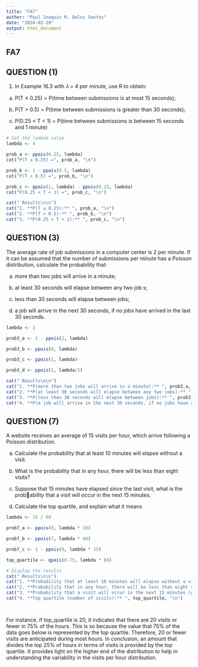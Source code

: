 ---
title: "FA7"
author: "Paul Joaquin M. Delos Santos"
date: "2024-02-29"
output: html_document
---
## FA7

## QUESTION (1)
1) In Example 16.3 with 𝜆 = 4 per minute, use R to obtain:
(a) P(T ≤ 0.25) = P(time between submissions is at most 15 seconds);

(b) P(T > 0.5) = P(time between submissions is greater than 30 seconds);

(c) P(0.25 < T < 1) = P(time between submissions is between 15 seconds
and 1 minute)
```{r setup, include=FALSE}
# Set the lambda value
lambda <- 4

prob_a <- ppois(0.25, lambda)
cat("P(T ≤ 0.25) =", prob_a, "\n")

prob_b <- 1 - ppois(0.5, lambda)
cat("P(T > 0.5) =", prob_b, "\n")

prob_c <- ppois(1, lambda) - ppois(0.25, lambda)
cat("P(0.25 < T < 1) =", prob_c, "\n")


```


```{r, echo=FALSE}

cat(" Results\n\n")
cat("1. **P(T ≤ 0.25):** ", prob_a, "\n")
cat("2. **P(T > 0.5):** ", prob_b, "\n")
cat("3. **P(0.25 < T < 1):** ", prob_c, "\n")

```

## QUESTION (3)
The average rate of job submissions in a computer center is 2 per minute. If
it can be assumed that the number of submissions per minute has a Poisson
distribution, calculate the probability that:

(a) more than two jobs will arrive in a minute;

(b) at least 30 seconds will elapse between any two job
s;
(c) less than 30 seconds will elapse between jobs;

(d) a job will arrive in the next 30 seconds, if no jobs have arrived in the last
30 seconds.

``` {r, echo=FALSE}
lambda <- 2

prob3_a <- 1 - ppois(2, lambda)

prob3_b <- ppois(0, lambda)

prob3_c <- ppois(1, lambda)

prob3_d <- ppois(1, lambda/2)

```




```{r, echo=FALSE}

cat(" Results\n\n")
cat("1. **P(more than two jobs will arrive in a minute):** ", prob3_a, "\n")
cat("2. **P(at least 30 seconds will elapse between any two jobs):** ", prob3_b, "\n")
cat("3. **P(less than 30 seconds will elapse between jobs):** ", prob3_c, "\n")
cat("4. **P(a job will arrive in the next 30 seconds, if no jobs have arrived in the last 30 seconds):** ", prob3_d, "\n")

```

## QUESTION (7)
A website receives an average of 15 visits per hour, which arrive following a
Poisson distribution.

(a) Calculate the probability that at least 10 minutes will elapse without a
visit.

(b) What is the probability that in any hour, there will be less than eight visits?

(c) Suppose that 15 minutes have elapsed since the last visit, what is the probability that a visit will occur in the next 15 minutes.

(d) Calculate the top quartile, and explain what it means

```{r, echo=FALSE}

lambda <- 15 / 60  

prob7_a <- ppois(0, lambda * 10)

prob7_b <- ppois(7, lambda * 60)

prob7_c <- 1 - ppois(0, lambda * 15)

top_quartile <- qpois(0.75, lambda * 60)


```



```{r, echo=FALSE}

# Display the results
cat(" Results\n\n")
cat("1. **Probability that at least 10 minutes will elapse without a visit:** ", prob7_a, "\n")
cat("2. **Probability that in any hour, there will be less than eight visits:** ", prob7_b, "\n")
cat("3. **Probability that a visit will occur in the next 15 minutes (given 15 minutes have elapsed since the last visit):** ", prob7_c, "\n")
cat("4. **Top quartile (number of visits):** ", top_quartile, "\n")




```

For instance, if top_quartile is 20, it indicates that there are 20 visits or fewer in 75% of the hours. This is so because the value that 75% of the data goes below is represented by the top quartile. Therefore, 20 or fewer visits are anticipated during most hours. In conclusion, an amount that divides the top 25% of hours in terms of visits is provided by the top quartile. It provides light on the higher end of the distribution to help in understanding the variability in the visits per hour distribution.
